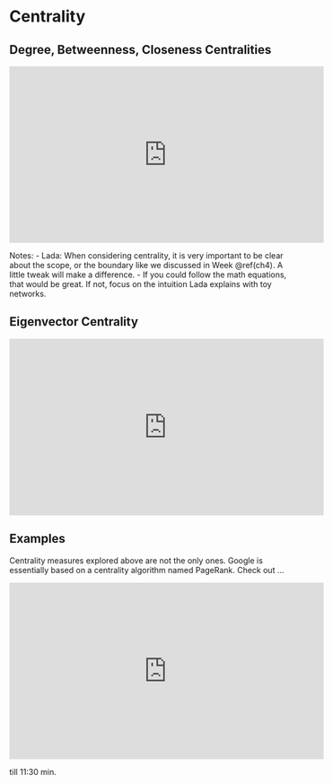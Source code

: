 # Centrality {#ch5}

## Degree, Betweenness, Closeness Centralities

<iframe width="560" height="315" src="https://www.youtube.com/embed/RXohUeNCJiU?list=PL2rR6Wa-StjYOW7v6J8_npck6EDOKEbCN" frameborder="0" allowfullscreen></iframe>

Notes: 
- Lada: When considering centrality, it is very important to be clear about the scope, or the boundary like we discussed in Week \@ref(ch4). A little tweak will make a difference.
- If you could follow the math equations, that would be great. If not, focus on the intuition Lada explains with toy networks.

## Eigenvector Centrality


<iframe width="560" height="315" src="https://www.youtube.com/embed/0Z2KubLKnHg?list=PL2rR6Wa-StjYOW7v6J8_npck6EDOKEbCN" frameborder="0" allowfullscreen></iframe>


## Examples

Centrality measures explored above are not the only ones. Google is essentially based on a centrality algorithm named PageRank. Check out ... 

<iframe width="560" height="315" src="https://www.youtube.com/embed/KDfrMGPXNRY?list=PL2rR6Wa-StjYOW7v6J8_npck6EDOKEbCN" frameborder="0" allowfullscreen></iframe>

till 11:30 min.

